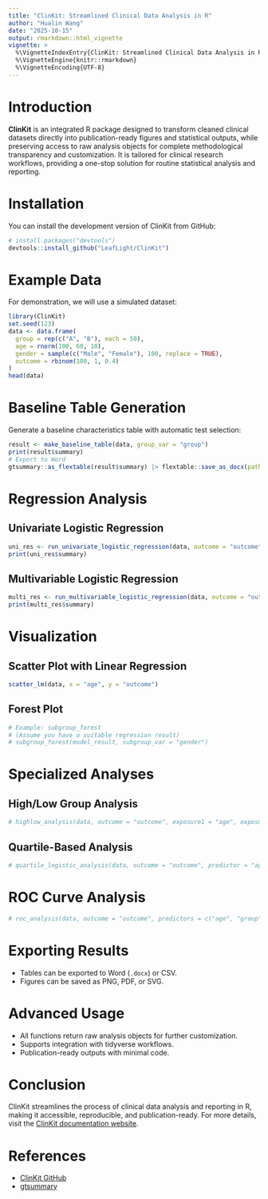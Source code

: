 ```yaml
---
title: "ClinKit: Streamlined Clinical Data Analysis in R"
author: "Hualin Wang"
date: "2025-10-15"
output: rmarkdown::html_vignette
vignette: >
  %\VignetteIndexEntry{ClinKit: Streamlined Clinical Data Analysis in R}
  %\VignetteEngine{knitr::rmarkdown}
  %\VignetteEncoding{UTF-8}
---
```


# Introduction

**ClinKit** is an integrated R package designed to transform cleaned clinical datasets directly into publication-ready figures and statistical outputs, while preserving access to raw analysis objects for complete methodological transparency and customization. It is tailored for clinical research workflows, providing a one-stop solution for routine statistical analysis and reporting.

# Installation

You can install the development version of ClinKit from GitHub:

```r
# install.packages("devtools")
devtools::install_github("LeafLight/ClinKit")
```

# Example Data

For demonstration, we will use a simulated dataset:

```r
library(ClinKit)
set.seed(123)
data <- data.frame(
  group = rep(c("A", "B"), each = 50),
  age = rnorm(100, 60, 10),
  gender = sample(c("Male", "Female"), 100, replace = TRUE),
  outcome = rbinom(100, 1, 0.4)
)
head(data)
```

# Baseline Table Generation

Generate a baseline characteristics table with automatic test selection:

```r
result <- make_baseline_table(data, group_var = "group")
print(result$summary)
# Export to Word
gtsummary::as_flextable(result$summary) |> flextable::save_as_docx(path = "baseline_table.docx")
```

# Regression Analysis

## Univariate Logistic Regression

```r
uni_res <- run_univariate_logistic_regression(data, outcome = "outcome", predictors = c("age", "gender"))
print(uni_res$summary)
```

## Multivariable Logistic Regression

```r
multi_res <- run_multivariable_logistic_regression(data, outcome = "outcome", predictors = c("age", "gender"), covariates = c("group"))
print(multi_res$summary)
```

# Visualization

## Scatter Plot with Linear Regression

```r
scatter_lm(data, x = "age", y = "outcome")
```

## Forest Plot

```r
# Example: subgroup_forest
# (Assume you have a suitable regression result)
# subgroup_forest(model_result, subgroup_var = "gender")
```

# Specialized Analyses

## High/Low Group Analysis

```r
# highlow_analysis(data, outcome = "outcome", exposure1 = "age", exposure2 = "group")
```

## Quartile-Based Analysis

```r
# quartile_logistic_analysis(data, outcome = "outcome", predictor = "age")
```

# ROC Curve Analysis

```r
# roc_analysis(data, outcome = "outcome", predictors = c("age", "group"))
```

# Exporting Results

- Tables can be exported to Word (`.docx`) or CSV.
- Figures can be saved as PNG, PDF, or SVG.

# Advanced Usage

- All functions return raw analysis objects for further customization.
- Supports integration with tidyverse workflows.
- Publication-ready outputs with minimal code.

# Conclusion

ClinKit streamlines the process of clinical data analysis and reporting in R, making it accessible, reproducible, and publication-ready. For more details, visit the [ClinKit documentation website](https://leaflight.github.io/ClinKit/).

# References
- [ClinKit GitHub](https://github.com/LeafLight/ClinKit)
- [gtsummary](https://www.danieldsjoberg.com/gtsummary/)

